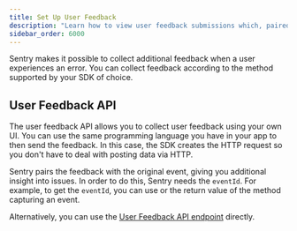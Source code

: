 ```yaml
---
title: Set Up User Feedback
description: "Learn how to view user feedback submissions which, paired with the original event, give you additional insight into issues."
sidebar_order: 6000
---
```


Sentry makes it possible to collect additional feedback when a user experiences an error. You can collect feedback according to the method supported by your SDK of choice.

## User Feedback API

The user feedback API allows you to collect user feedback using your own UI. You can use the same programming language you have in your app to then send the feedback. In this case, the SDK creates the HTTP request so you don't have to deal with posting data via HTTP.

Sentry pairs the feedback with the original event, giving you additional insight into issues. In order to do this, Sentry needs the `eventId`. For example, to get the `eventId`, you can use <PlatformLink to="/configuration/options/#before-send"><PlatformIdentifier name="before-send" /></PlatformLink> or the return value of the method capturing an event.

<PlatformContent includePath="user-feedback/sdk-api-example/" />

Alternatively, you can use the [User Feedback API endpoint](/api/projects/submit-user-feedback/) directly.

